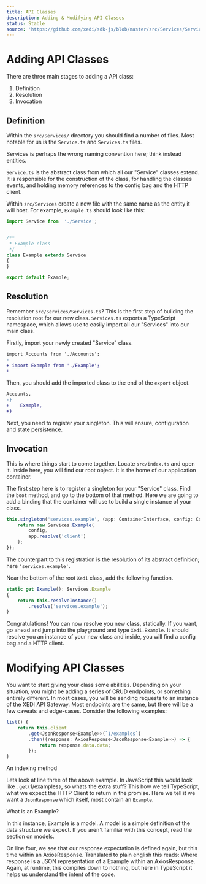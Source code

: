 ```yaml
---
title: API Classes
description: Adding & Modifying API Classes
status: Stable
source: 'https://github.com/xedi/sdk-js/blob/master/src/Services/Service.ts'
---
```



# Adding API Classes

There are three main stages to adding a API class:

1. Definition
2. Resolution
3. Invocation

## Definition

Within the `src/Services/` directory you should find a number of files. Most notable for us is the `Service.ts` and `Services.ts` files.

<Flash mb={2}><InfoIcon /> Services is perhaps the wrong naming convention here; think instead entities.</Flash>

`Service.ts` is the abstract class from which all our "Service" classes extend. It is responsible for the construction of the class, for handling the <Link href="architecture/events">classes events</Link>, and holding memory references to the <Link href="architecture/configuration">config bag</Link> and the <Link href="architecture/http_requests">HTTP client</Link>.

Within `src/Services` create a new file with the same name as the entity it will host. For example, `Example.ts` should look like this:

```typescript
import Service from  './Service';


/**
 * Example class
 */
class Example extends Service
{
}

export default Example;
```

## Resolution

Remember `src/Services/Services.ts`? This is the first step of building the resolution root for our new class.
`Services.ts` exports a TypeScript namespace, which allows use to easily import all our "Services" into our main class.

Firstly, import your newly created "Service" class.

```diff
import Accounts from './Accounts';
-
+ import Example from './Example';
+
```

Then, you should add the imported class to the end of the `export` object.
```diff
Accounts,
-}
+    Example,
+}
```

Next, you need to register your <Link href="architecture/singletons">singleton</Link>. This will ensure, configuration and state persistence.

## Invocation

This is where things start to come together. Locate `src/index.ts` and open it. Inside here, you will find our root object. It is the home of our application container.

The first step here is to register a <Link href="architecture/singletons">singleton</Link> for your "Service" class.
Find the `boot` method, and go to the bottom of that method. Here we are going to add a binding that the container will use to build a single instance of your class.

```typescript
this.singleton('services.example', (app: ContainerInterface, config: Config) => {
    return new Services.Example(
        config,
        app.resolve('client')
    );
});
```

The counterpart to this registration is the resolution of its abstract definition; here `'services.example'`.

Near the bottom of the root `Xedi` class, add the following function.

```typescript
static get Example(): Services.Example
{
    return this.resolveInstance()
        .resolve('services.example');
}

```

Congratulations! You can now resolve you new class, statically. If you want, go ahead and jump into the <Link href="tooling/debugging">playground</Link> and type `Xedi.Example`. It should resolve you an instance of your new class and inside, you will find a <Link href="architecture/config">config bag</Link> and a <Link href="architecture/http_requests">HTTP client</Link>.

# Modifying API Classes

You want to start giving your class some abilities. Depending on your situation, you might be adding a series of CRUD endpoints, or something entirely different. In most cases, you will be sending requests to an instance of the XEDI API Gateway. Most endpoints are the same, but there will be a few caveats and edge-cases. Consider the following examples:

```typescript
list() {
    return this.client
        .get<JsonResponse<Example>>(`1/examples`)
        .then((response: AxiosResponse<JsonResponse<Example>>) => {
            return response.data.data;
        });
}
```
<Text as="p" mt={2} mb={3} fontSize={1} color="gray.5">An indexing method</Text>

Lets look at line three of the above example. In JavaScript this would look like `.get(`1/examples`)`, so whats the extra stuff? This how we tell TypeScript, what we expect the <Link href="architecture/http_requests">HTTP Client</Link> to return in the promise. Here we tell it we want a `JsonResponse` which itself, most contain an `Example`.

<Flash varient="info" mb={2}>
<Text fontWeight="bold"><InfoIcon /> What is an <InlineCode>Example</InlineCode>?</Text>

In this instance, Example is a <Link href="development/models">model</Link>. A model is a simple definition of the data structure we expect. If you aren't familiar with this concept, read the section on <Link href="development/models">models</Link>.
</Flash>

On line four, we see that our response expectation is defined again, but this time within an <Link href="architecture/http_requests"><InlineCode>AxiosResponse</InlineCode></Link>. Translated to plain english this reads: <Text as="em">Where <InlineCode>response</InlineCode> is a JSON representation of a Example within an AxiosResponse</Text>. Again, at runtime, this compiles down to nothing, but here in TypeScript it helps us understand the intent of the code.
